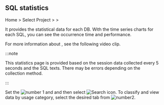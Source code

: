 ## SQL statistics

Home > Select Project > <Cmdname sid="reportStat" className="uitext" /> > <Cmdname sid="statistics_sql" className="uitext" />

It provides the statistical data for each DB. With the time series charts for each SQL, you can see the occurrence time and performance. 

For more information about <Cmdname sid="statistics_sql" className="uitext" />, see the following video clip.

<Youtube ko="lt_R3SeTbOc" en="lt_R3SeTbOc" ja="lt_R3SeTbOc" />

:::note

This statistics page is provided based on the session data collected every 5 seconds and the SQL texts. There may be errors depending on the collection method.

:::

<ImgLang img="db-stat.png" desc="SQL Statistics" />

Set the ![number 1](/img/number-01.png) <Cmdname sid="time" className="uitext" /> and <Cmdname sid="instance" className="uitext" /> and then select ![Search icon](/img/ico-btn-search.png). To classify and view data by usage category, select the desired tab from ![number2](/img/number-02.png).
